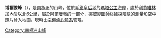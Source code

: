 {{Coord|71|49|S|1|44|W|source:GNIS|display=title}}

'''博爾滕峰'''（{{lang-nn|Bolten}}），是[[南極洲|南極洲]]的山峰，位於[[毛德皇后地|毛德皇后地]]的[[瑪塔公主海岸|瑪塔公主海岸]]，處於[[利特維林加內岩|利特維林加內岩]]以北6公里，屬於[[阿爾曼嶺|阿爾曼嶺]]的一部分，[[挪威|挪威]]製圖師根據探險隊的測量和空中照片繪入地圖，現時由[[南極條約體系|南極條約體系]]管理。

{{Antarctica-geo-stub}}
[[Category:南極洲山峰|Category:南極洲山峰]]
